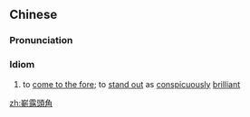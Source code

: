 ==Chinese==
{{zh-forms|s=崭露头角|type=22}}

===Pronunciation===
{{zh-pron
|m=zhǎnlùtóujiǎo
|cat=cy
}}

===Idiom===
{{zh-idiom}}

# {{lb|zh|of talent}} to [[come to the fore]]; to [[stand out]] as [[conspicuously]] [[brilliant]]

[[zh:嶄露頭角]]